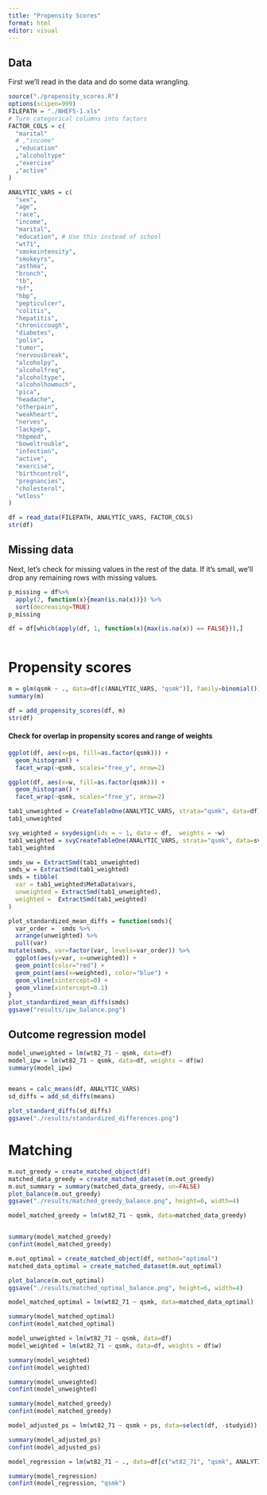 ```yaml
---
title: "Propensity Scores"
format: html
editor: visual
---
```


## Data

First we'll read in the data and do some data wrangling.

```r
source("./propensity_scores.R")
options(scipen=999)
FILEPATH = "./NHEFS-1.xls"
# Turn categorical columns into factors
FACTOR_COLS = c(
  "marital"
  # ,"income"
  ,"education"
  ,"alcoholtype"
  ,"exercise"
  ,"active"
)

ANALYTIC_VARS = c(
  "sex",
  "age",
  "race",
  "income",
  "marital",
  "education", # Use this instead of school
  "wt71",
  "smokeintensity",
  "smokeyrs",
  "asthma",
  "bronch",
  "tb",
  "hf",
  "hbp",
  "pepticulcer",
  "colitis",
  "hepatitis",
  "chroniccough",
  "diabetes",
  "polio",
  "tumor",
  "nervousbreak",
  "alcoholpy",
  "alcoholfreq",
  "alcoholtype",
  "alcoholhowmuch",
  "pica",
  "headache",
  "otherpain",
  "weakheart",
  "nerves",
  "lackpep",
  "hbpmed",
  "boweltrouble",
  "infection",
  "active",
  "exercise",
  "birthcontrol",
  "pregnancies",
  "cholesterol",
  "wtloss"
)


```

```r
df = read_data(FILEPATH, ANALYTIC_VARS, FACTOR_COLS)
str(df)

```

## Missing data

Next, let's check for missing values in the rest of the data. If it's small, we'll drop any remaining rows with missing values.

```r
p_missing = df%>%
  apply(2, function(x){mean(is.na(x))}) %>%
  sort(decreasing=TRUE)
p_missing

df = df[which(apply(df, 1, function(x){max(is.na(x)) == FALSE})),]



```

# Propensity scores

```r
m = glm(qsmk ~ ., data=df[c(ANALYTIC_VARS, "qsmk")], family=binomial())
summary(m)
```

```r
df = add_propensity_scores(df, m)
str(df)
```

#### Check for overlap in propensity scores and range of weights

```r
ggplot(df, aes(x=ps, fill=as.factor(qsmk))) +
  geom_histogram() +
  facet_wrap(~qsmk, scales="free_y", nrow=2)

ggplot(df, aes(x=w, fill=as.factor(qsmk))) +
  geom_histogram() +
  facet_wrap(~qsmk, scales="free_y", nrow=2)
```

```r
tab1_unweighted = CreateTableOne(ANALYTIC_VARS, strata="qsmk", data=df)
tab1_unweighted
```

```r
svy_weighted = svydesign(ids = ~ 1, data = df,  weights = ~w)
tab1_weighted = svyCreateTableOne(ANALYTIC_VARS, strata="qsmk", data=svy_weighted)
tab1_weighted
```

```r
smds_uw = ExtractSmd(tab1_unweighted)
smds_w = ExtractSmd(tab1_weighted)
smds = tibble(
  var = tab1_weighted$MetaData$vars,
  unweighted = ExtractSmd(tab1_unweighted),
  weighted =  ExtractSmd(tab1_weighted)
)


```

```r
plot_standardized_mean_diffs = function(smds){
  var_order =  smds %>%
  arrange(unweighted) %>%
  pull(var)
mutate(smds, var=factor(var, levels=var_order)) %>%
  ggplot(aes(y=var, x=unweighted)) +
  geom_point(color="red") + 
  geom_point(aes(x=weighted), color="blue") +
  geom_vline(xintercept=0) +
  geom_vline(xintercept=0.1)
}
plot_standardized_mean_diffs(smds)
ggsave("results/ipw_balance.png")
```

## Outcome regression model

```r
model_unweighted = lm(wt82_71 ~ qsmk, data=df)
model_ipw = lm(wt82_71 ~ qsmk, data=df, weights = df$w)
summary(model_ipw)
```

```r

```

```r
means = calc_means(df, ANALYTIC_VARS) 
sd_diffs = add_sd_diffs(means)

```

```r

plot_standard_diffs(sd_diffs)
ggsave("./results/standardized_differences.png")
```

# Matching

```r
m.out_greedy = create_matched_object(df)
matched_data_greedy = create_matched_dataset(m.out_greedy)
m.out_summary = summary(matched_data_greedy, un=FALSE)
plot_balance(m.out_greedy)
ggsave("./results/matched_greedy_balance.png", height=6, width=4)
```

```r
model_matched_greedy = lm(wt82_71 ~ qsmk, data=matched_data_greedy)



```

```r
summary(model_matched_greedy)
confint(model_matched_greedy)
```

```r
m.out_optimal = create_matched_object(df, method="optimal")
matched_data_optimal = create_matched_dataset(m.out_optimal)
```

```r
plot_balance(m.out_optimal)
ggsave("./results/matched_optimal_balance.png", height=6, width=4)
```

```r
model_matched_optimal = lm(wt82_71 ~ qsmk, data=matched_data_optimal)
```

```r
summary(model_matched_optimal)
confint(model_matched_optimal)
```

```r
model_unweighted = lm(wt82_71 ~ qsmk, data=df)
model_weighted = lm(wt82_71 ~ qsmk, data=df, weights = df$w)
```

```r
summary(model_weighted)
confint(model_weighted)
```

```r
summary(model_unweighted)
confint(model_unweighted)
```

```r
summary(model_matched_greedy)
confint(model_matched_greedy)
```

```r
model_adjusted_ps = lm(wt82_71 ~ qsmk + ps, data=select(df, -studyid))
```

```r
summary(model_adjusted_ps)
confint(model_adjusted_ps)
```

```r
model_regression = lm(wt82_71 ~ ., data=df[c("wt82_71", "qsmk", ANALYTIC_VARS)])
```

```r
summary(model_regression)
confint(model_regression, "qsmk")
```
